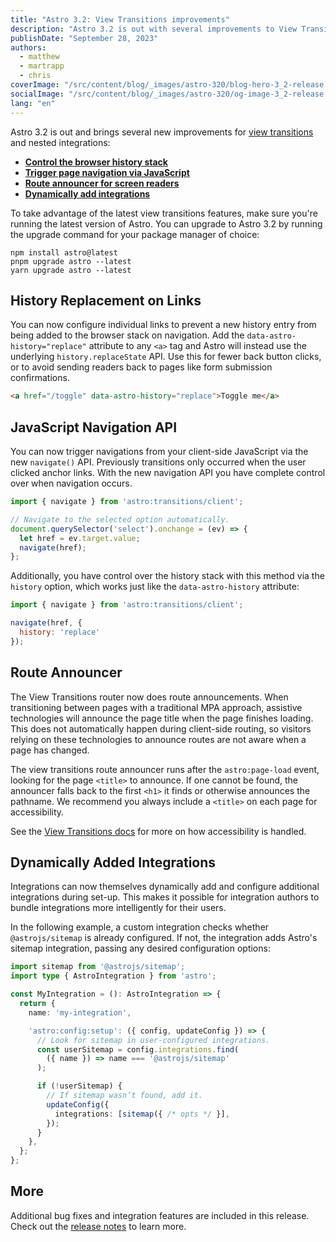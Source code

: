 ```yaml
---
title: "Astro 3.2: View Transitions improvements"
description: "Astro 3.2 is out with several improvements to View Transitions, including the ability to control the history stack, and a JavaScript navigation API"
publishDate: "September 28, 2023"
authors:
  - matthew
  - martrapp
  - chris
coverImage: "/src/content/blog/_images/astro-320/blog-hero-3_2-release.webp"
socialImage: "/src/content/blog/_images/astro-320/og-image-3_2-release.webp"
lang: "en"
---
```


Astro 3.2 is out and brings several new improvements for [view transitions](https://docs.astro.build/en/guides/view-transitions/) and nested integrations:

- **[Control the browser history stack](#history-replacement-on-links)**
- **[Trigger page navigation via JavaScript](#javascript-navigation-api)**
- **[Route announcer for screen readers](#route-announcer)**
- **[Dynamically add integrations](#dynamically-added-integrations)**

To take advantage of the latest view transitions features, make sure you're running the latest version of Astro. You can upgrade to Astro 3.2 by running the upgrade command for your package manager of choice:

```
npm install astro@latest
pnpm upgrade astro --latest
yarn upgrade astro --latest
```

## History Replacement on Links

You can now configure individual links to prevent a new history entry from being added to the browser stack on navigation. Add the `data-astro-history="replace"` attribute to any `<a>` tag and Astro will instead use the underlying `history.replaceState` API.  Use this for fewer back button clicks, or to avoid sending readers back to pages like form submission confirmations.

```html
<a href="/toggle" data-astro-history="replace">Toggle me</a>
```

## JavaScript Navigation API

You can now trigger navigations from your client-side JavaScript via the new `navigate()` API. Previously transitions only occurred when the user clicked anchor links. With the new navigation API you have complete control over when navigation occurs. 

```js
import { navigate } from 'astro:transitions/client';

// Navigate to the selected option automatically.
document.querySelector('select').onchange = (ev) => {
  let href = ev.target.value;
  navigate(href);
};
```

Additionally, you have control over the history stack with this method via the `history` option, which works just like  the `data-astro-history` attribute:

```js
import { navigate } from 'astro:transitions/client';

navigate(href, {
  history: 'replace'
});
```

## Route Announcer

The View Transitions router now does route announcements. When transitioning between pages with a traditional MPA approach, assistive technologies will announce the page title when the page finishes loading. This does not automatically happen during client-side routing, so visitors relying on these technologies to announce routes are not aware when a page has changed.

The view transitions route announcer runs after the `astro:page-load` event, looking for the page `<title>` to announce. If one cannot be found, the announcer falls back to the first `<h1>` it finds or otherwise announces the pathname. We recommend you always include a `<title>` on each page for accessibility.

See the [View Transitions docs](https://docs.astro.build/en/guides/view-transitions/) for more on how accessibility is handled.

## Dynamically Added Integrations

Integrations can now themselves dynamically add and configure additional integrations during set-up. This makes it possible for integration authors to bundle integrations more intelligently for their users.

In the following example, a custom integration checks whether `@astrojs/sitemap` is already configured. If not, the integration adds Astro's sitemap integration, passing any desired configuration options:

```ts
import sitemap from '@astrojs/sitemap';
import type { AstroIntegration } from 'astro';

const MyIntegration = (): AstroIntegration => {
  return {
    name: 'my-integration',

    'astro:config:setup': ({ config, updateConfig }) => {
      // Look for sitemap in user-configured integrations.
      const userSitemap = config.integrations.find(
        ({ name }) => name === '@astrojs/sitemap'
      );

      if (!userSitemap) {
        // If sitemap wasn’t found, add it.
        updateConfig({
          integrations: [sitemap({ /* opts */ }],
        });
      }
    },
  };
};
```

## More

Additional bug fixes and integration features are included in this release. Check out the [release notes](https://github.com/withastro/astro/pull/8671) to learn more.